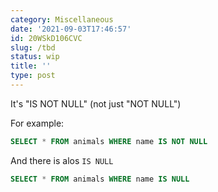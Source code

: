 ```yaml
---
category: Miscellaneous
date: '2021-09-03T17:46:57'
id: 20WSkD106CVC
slug: /tbd
status: wip
title: ''
type: post
---
```


It's "IS NOT NULL" (not just "NOT NULL")

For example:

```sql
SELECT * FROM animals WHERE name IS NOT NULL
```

And there is alos `IS NULL`

```sql
SELECT * FROM animals WHERE name IS NULL
```
